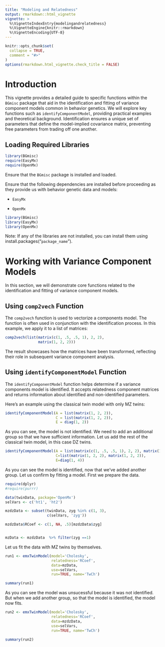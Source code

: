 ```yaml
---
title: "Modeling and Relatedness"
output: rmarkdown::html_vignette
vignette: >
  %\VignetteIndexEntry{modelingandrelatedness}
  %\VignetteEngine{knitr::rmarkdown}
  %\VignetteEncoding{UTF-8}
---
```


```r
knitr::opts_chunk$set(
  collapse = TRUE,
  comment = "#>"
)
options(rmarkdown.html_vignette.check_title = FALSE) 
```


# Introduction

This vignette provides a detailed guide to specific functions within the `BGmisc` package that aid in the identification and fitting of variance component models common in behavior genetics. We will explore key functions such as `identifyComponentModel`, providing practical examples and theoretical background. Identification ensures a unique set of parameters that define the model-implied covariance matrix, preventing free parameters from trading off one another.

## Loading Required Libraries

```r
library(BGmisc)
require(EasyMx)
require(OpenMx)
```

Ensure that the `BGmisc` package is installed and loaded.

Ensure that the following dependencies are installed before proceeding as they provide us with behavior genetic data and models:

- `EasyMx`

- `OpenMx`


```r
library(BGmisc)
library(EasyMx)
library(OpenMx)
```

Note: If any of the libraries are not installed, you can install them using install.packages("`package_name`").

# Working with Variance Component Models

In this section, we will demonstrate core functions related to the identification and fitting of variance component models.

## Using `comp2vech` Function

The `comp2vech` function is used to vectorize a components model. The function is often used in conjunction with the identification process. In this example, we apply it to a list of matrices:


```r
comp2vech(list(matrix(c(1, .5, .5, 1), 2, 2), 
               matrix(1, 2, 2)))
```

The result showcases how the matrices have been transformed, reflecting their role in subsequent variance component analysis.

## Using `identifyComponentModel` Function

The `identifyComponentModel` function helps determine if a variance components model is identified. It accepts relatedness component matrices and returns information about identified and non-identified parameters. 

Here's an example using the classical twin model with only MZ twins:
```r
identifyComponentModel(A = list(matrix(1, 2, 2)), 
                       C = list(matrix(1, 2, 2)), 
                       E = diag(1, 2))
```
As you can see, the model is not identified. We need to add an additional group so that we have sufficient information. Let us add the rest of the classical twin model, in this case DZ twins.

```r
identifyComponentModel(A = list(matrix(c(1, .5, .5, 1), 2, 2), matrix(1, 2, 2)), 
                       C=list(matrix(1, 2, 2), matrix(1, 2, 2)),
                       E=diag(1, 4))
```

As you can see the model is identified, now that we've added another group. Let us confirm by fitting a model. First we prepare the data.

```r
require(dplyr)
#require(purrr)

data(twinData, package='OpenMx')
selVars <- c('ht1', 'ht2')

mzdzData <- subset(twinData, zyg %in% c(1, 3), 
                   c(selVars, 'zyg'))

mzdzData$RCoef <- c(1, NA, .5)[mzdzData$zyg]


mzData <- mzdzData  %>% filter(zyg ==1)

```

Let us fit the data with MZ twins by themselves. 

```r

run1 <- emxTwinModel(model='Cholesky', 
                     relatedness='RCoef',
                     data=mzData, 
                     use=selVars, 
                     run=TRUE, name='TwCh')

summary(run1)
```

As you can see the model was unsucessful because it was not identified. But when we add another group, so that the model is identified, the model now fits.

```r
run2 <- emxTwinModel(model='Cholesky', 
                     relatedness='RCoef',
                     data=mzdzData, 
                     use=selVars, 
                     run=TRUE, name='TwCh')

summary(run2)
```
